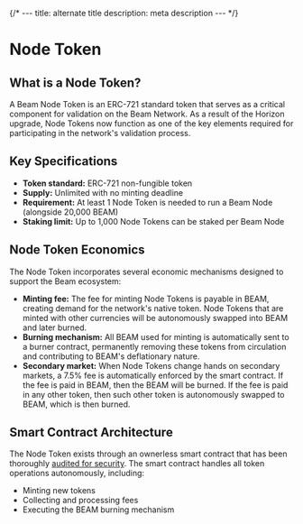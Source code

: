 {/* ---
title: alternate title
description: meta description
--- */}

# Node Token

## What is a Node Token?

A Beam Node Token is an ERC-721 standard token that serves as a critical component for validation on the Beam Network. As a result of the Horizon upgrade, Node Tokens now function as one of the key elements required for participating in the network's validation process.

## Key Specifications
- **Token standard:** ERC-721 non-fungible token
- **Supply:** Unlimited with no minting deadline
- **Requirement:** At least 1 Node Token is needed to run a Beam Node (alongside 20,000 BEAM)
- **Staking limit:** Up to 1,000 Node Tokens can be staked per Beam Node

## Node Token Economics

The Node Token incorporates several economic mechanisms designed to support the Beam ecosystem:

- **Minting fee:** The fee for minting Node Tokens is payable in BEAM, creating demand for the network's native token. Node Tokens that are minted with other currencies will be autonomously swapped into BEAM and later burned.
- **Burning mechanism:** All BEAM used for minting is automatically sent to a burner contract, permanently removing these tokens from circulation and contributing to BEAM's deflationary nature.
- **Secondary market:** When Node Tokens change hands on secondary markets, a 7.5% fee is automatically enforced by the smart contract. If the fee is paid in BEAM, then the BEAM will be burned. If the fee is paid in any other token, then such other token is autonomously swapped to BEAM, which is then burned.

## Smart Contract Architecture

The Node Token exists through an ownerless smart contract that has been thoroughly [audited for security](https://github.com/pashov/audits/blob/master/team/pdf/Fundraiser-security-review_2024-11-30.pdf). The smart contract handles all token operations autonomously, including:

- Minting new tokens
- Collecting and processing fees
- Executing the BEAM burning mechanism
